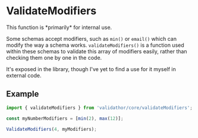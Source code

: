 
# ValidateModifiers

<Callout type="info" emoji="ℹ️">
  This function is *primarily* for internal use.
</Callout>

Some schemas accept modifiers, such as `min()` or `email()` which can modify the way a schema works.
`validateModifiers()` is a function used within these schemas to validate this array of modifiers easily, rather than checking them one by one in the code.

It's exposed in the library, though I've yet to find a use for it myself in external code.

## Example

```ts
import { validateModifiers } from 'validathor/core/validateModifiers';

const myNumberModifiers = [min(2), max(12)];

ValidateModifiers(4, myModifiers);
```